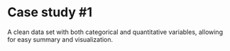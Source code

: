 # Case study #1

A clean data set with both categorical and quantitative variables, allowing for easy summary and visualization.
